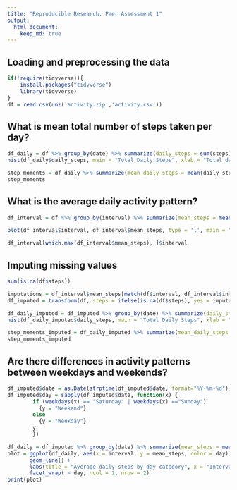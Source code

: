 ```yaml
---
title: "Reproducible Research: Peer Assessment 1"
output: 
  html_document:
    keep_md: true
---
```



## Loading and preprocessing the data
```r
if(!require(tidyverse)){
    install.packages("tidyverse")
    library(tidyverse)
}
df = read.csv(unz('activity.zip','activity.csv'))
```



## What is mean total number of steps taken per day?


```r
df_daily = df %>% group_by(date) %>% summarize(daily_steps = sum(steps))
hist(df_daily$daily_steps, main = "Total Daily Steps", xlab = "Total daily steps", ylab = "Frequency", breaks = 10)
```

```r
step_moments = df_daily %>% summarize(mean_daily_steps = mean(daily_steps, na.rm = TRUE), median_daily_steps = median(daily_steps, na.rm = TRUE))
step_moments
```


## What is the average daily activity pattern?
```r
df_interval = df %>% group_by(interval) %>% summarize(mean_steps = mean(steps, na.rm = TRUE))

plot(df_interval$interval, df_interval$mean_steps, type = 'l', main = "Average number of steps by interval", xlab = "Interval", ylab = "Average number of steps")
```

```r
df_interval[which.max(df_interval$mean_steps), ]$interval
```

## Imputing missing values
```r
sum(is.na(df$steps))
```

```r
imputations = df_interval$mean_steps[match(df$interval, df_interval$interval)]
df_imputed = transform(df, steps = ifelse(is.na(df$steps), yes = imputations, no = df$steps))
```

```r
df_daily_imputed = df_imputed %>% group_by(date) %>% summarize(daily_steps = sum(steps))
hist(df_daily_imputed$daily_steps, main = "Total Daily Steps", xlab = "Total daily steps", ylab = "Frequency", breaks = 10)
```

```r
step_moments_imputed = df_daily_imputed %>% summarize(mean_daily_steps = mean(daily_steps, na.rm = TRUE), median_daily_steps = median(daily_steps, na.rm = TRUE))
step_moments_imputed
```



## Are there differences in activity patterns between weekdays and weekends?
```r
df_imputed$date = as.Date(strptime(df_imputed$date, format="%Y-%m-%d"))
df_imputed$day = sapply(df_imputed$date, function(x) {
        if (weekdays(x) == "Saturday" | weekdays(x) =="Sunday") 
          {y = "Weekend"} 
        else 
          {y = "Weekday"}
        y
        })
```


```r
df_daily = df_imputed %>% group_by(date) %>% summarize(mean_steps = mean(steps))
plot = ggplot(df_daily, aes(x = interval, y = mean_steps, color = day)) +
       geom_line() +
       labs(title = "Average daily steps by day category", x = "Interval", y = "Average number of steps") +
       facet_wrap( ~ day, ncol = 1, nrow = 2)
print(plot)
```





